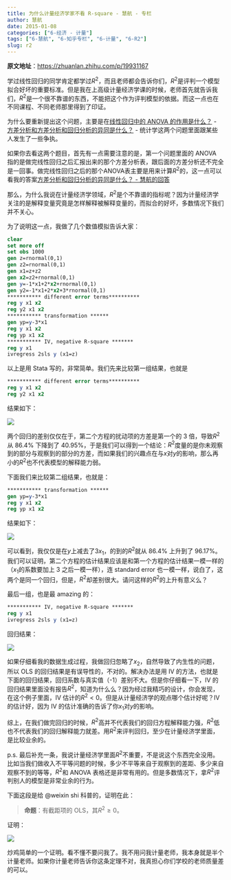 ```yaml
---
title: 为什么计量经济学家不看 R-square - 慧航 - 专栏
author: 慧航
date: 2015-01-08
categories: ["6-经济 - 计量"]
tags: ["6-慧航", "6-知乎专栏", "6-计量", "6-R2"]
slug: r2
---
```


**原文地址**：<https://zhuanlan.zhihu.com/p/19931167>

学过线性回归的同学肯定都学过$R^2$，而且老师都会告诉你们，$R^2$是评判一个模型拟合好坏的重要标准。但是我在上高级计量经济学课的时候，老师首先就告诉我们，$R^2$是一个很不靠谱的东西，不能把这个作为评判模型的依据。而这一点也在不同课程、不同老师那里得到了印证。

为什么要重新提出这个问题，主要是在[线性回归中的 ANOVA 的作用是什么？](http://www.zhihu.com/question/22935472) - [方差分析和方差分析和回归分析的异同是什么？](http://www.zhihu.com/question/27457190) - 统计学这两个问题里面跟某些人发生了一些争执。

如果你去看这两个题目，首先有一点需要注意的是，第一个问题里面的 ANOVA 指的是做完线性回归之后汇报出来的那个方差分析表，跟后面的方差分析还不完全是一回事。做完线性回归之后的那个ANOVA表主要是用来计算$R^2$的，这一点可以看我的答案[方差分析和回归分析的异同是什么？ - 慧航的回答](http://www.zhihu.com/question/27457190/answer/36706447)

那么，为什么我说在计量经济学领域，$R^2$是个不靠谱的指标呢？因为计量经济学关注的是解释变量究竟是怎样解释被解释变量的，而拟合的好坏，多数情况下我们并不关心。

为了说明这一点，我做了几个数值模拟告诉大家：

```stata
clear
set more off
set obs 1000
gen z=rnormal(0,1)
gen z2=rnormal(0,1)
gen x1=z+z2
gen x2=z2+rnormal(0,1)
gen y=-1*x1+2*x2+rnormal(0,1)
gen y2=-1*x1+2*x2+3*rnormal(0,1)
*********** different error terms**********
reg y x1 x2
reg y2 x1 x2
*********** transformation ******
gen yp=y-3*x1
reg y x1 x2
reg yp x1 x2
*********** IV, negative R-square *******
reg y x1
ivregress 2sls y (x1=z)
```

以上是用 Stata 写的，非常简单。我们先来比较第一组结果，也就是

```stata
*********** different error terms**********
reg y x1 x2
reg y2 x1 x2
```

结果如下：

![](/images/Eco/Econometrica/huihang/R2/1.jpg)

两个回归的差别仅仅在于，第二个方程的扰动项的方差是第一个的 3 倍，导致$R^2$从 86.4% 下降到了 40.95%，于是我们可以得到一个结论：$R^2$度量的是你未观察到的部分与观察到的部分的方差，而如果我们的兴趣点在与$x$对$y$的影响，那么再小的$R^2$也不代表模型的解释能力弱。

下面我们来比较第二组结果，也就是：

```stata
*********** transformation ******
gen yp=y-3*x1
reg y x1 x2
reg yp x1 x2
```

结果如下：

![](/images/Eco/Econometrica/huihang/R2/2.jpg)

可以看到，我仅仅是在$y$上减去了$3x_1$，的到的$R^2$就从 86.4% 上升到了 96.17%。我们可以证明，第二个方程的估计结果应该是和第一个方程的估计结果一模一样的（$x_1$的系数要加上 3 之后一模一样），连 standard error 也一模一样，说白了，这两个是同一个回归，但是，$R^2$却差别很大。请问这样的$R^2$的上升有意义么？

最后一组，也是最 amazing 的：

```stata
*********** IV, negative R-square *******
reg y x1
ivregress 2sls y (x1=z)
```

回归结果：

![](/images/Eco/Econometrica/huihang/R2/3.jpg)

如果仔细看我的数据生成过程，我做回归忽略了$x_2$，自然导致了内生性的问题，所以 OLS 的回归结果是有误导性的，不对的。解决办法是用 IV 的方法，也就是下面的回归结果，回归系数与真实值（-1）差别不大。但是你仔细看一下，IV 的回归结果里面没有报告$R^2$，知道为什么么？因为经过我精巧的设计，你会发现，在这个例子里面，IV 估计的$R^2<0$。但是从计量经济学的观点哪个估计好呢？IV 的估计好，因为 IV 的估计准确的告诉了你$x_1$对$y$的影响。

综上，在我们做完回归的时候，$R^2$高并不代表我们的回归方程解释能力强，$R^2$低也不代表我们的回归解释能力就差。用$R^2$来评判回归，至少在计量经济学里面，是比较业余的。

p.s. 最后补充一条，我说计量经济学里面$R^2$不重要，不是说这个东西完全没用。比如当我们做收入不平等问题的时候，多少不平等来自于观察到的差距、多少来自观察不到的等等，$R^2$和 ANOVA 表格还是非常有用的。但是多数情况下，拿$R^2$评判别人的模型是非常业余的行为。


下面这段是给 @weixin shi 科普的，证明在此：

> **命题**：有截距项的 OLS，其$R^2\geq 0$。

证明：

![](/images/Eco/Econometrica/huihang/R2/4.jpg)

炒鸡简单的一个证明。看不懂不要问我了。我不用问我计量老师，我本身就是半个计量老师。如果你计量老师告诉你这条定理不对，我真担心你们学校的老师质量差的可以。